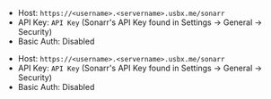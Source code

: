 
<Tabs>

<TabItem value="ultra-sonarr" label="Ultra.cc">

- Host: `https://<username>.<servername>.usbx.me/sonarr`
- API Key: `API Key` (Sonarr's API Key found in Settings -> General -> Security) 
- Basic Auth: Disabled

</TabItem>

<TabItem value="seedhost-sonarr" label="Seedhost.eu">

- Host: `https://<username>.<servername>.usbx.me/sonarr`
- API Key: `API Key` (Sonarr's API Key found in Settings -> General -> Security) 
- Basic Auth: Disabled

</TabItem>

</Tabs>
